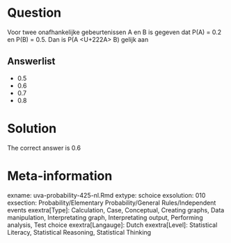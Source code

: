Question
========

Voor twee onafhankelijke gebeurtenissen A en B is gegeven dat P(A) = 0.2 en P(B) = 0.5. Dan is P(A <U+222A> B) gelijk aan 

Answerlist
----------
* 0.5
* 0.6
* 0.7
* 0.8

Solution
========

The correct answer is  0.6 

Meta-information
================
exname: uva-probability-425-nl.Rmd 
extype: schoice 
exsolution: 010 
exsection: Probability/Elementary Probability/General Rules/Independent events
exextra[Type]: Calculation, Case, Conceptual, Creating graphs, Data manipulation, Interpretating graph, Interpretating output, Performing analysis, Test choice 
exextra[Langauge]: Dutch 
exextra[Level]: Statistical Literacy, Statistical Reasoning, Statistical Thinking 
